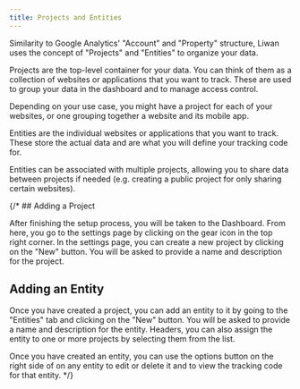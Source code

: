 ```yaml
---
title: Projects and Entities
---
```



Similarity to Google Analytics' "Account" and "Property" structure, Liwan uses the concept of "Projects" and "Entities" to organize your data.

<Card title="Projects">

Projects are the top-level container for your data. You can think of them as a
collection of websites or applications that you want to track. These are used
to group your data in the dashboard and to manage access control.

Depending on your use case, you might have a project for each of your websites, or one grouping together a
website and its mobile app.

</Card>

<Card title="Entities">

Entities are the individual websites or applications that you want to track. These store the actual data and are what you will define your tracking code for.

Entities can be associated with multiple projects, allowing you to share data between projects if needed (e.g. creating a public project for only sharing certain websites).

</Card>


{/* ## Adding a Project

After finishing the setup process, you will be taken to the Dashboard. From here, you go to the settings page by clicking on the gear icon in the top right corner.
In the settings page, you can create a new project by clicking on the "New" button. You will be asked to provide a name and description for the project.

## Adding an Entity

Once you have created a project, you can add an entity to it by going to the "Entities" tab and clicking on the "New" button. You will be asked to provide a name and description for the entity.
Headers, you can also assign the entity to one or more projects by selecting them from the list.

Once you have created an entity, you can use the options button on the right side of on any entity to edit or delete it and to view the tracking code for that entity. */}
